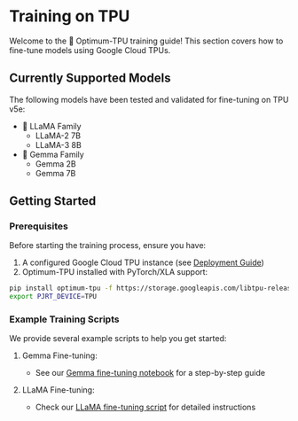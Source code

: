 # Training on TPU

Welcome to the 🤗 Optimum-TPU training guide! This section covers how to fine-tune models using Google Cloud TPUs.

## Currently Supported Models

The following models have been tested and validated for fine-tuning on TPU v5e:

- 🦙 LLaMA Family
  - LLaMA-2 7B
  - LLaMA-3 8B
- 💎 Gemma Family
  - Gemma 2B
  - Gemma 7B

## Getting Started

### Prerequisites

Before starting the training process, ensure you have:

1. A configured Google Cloud TPU instance (see [Deployment Guide](./deploy))
2. Optimum-TPU installed with PyTorch/XLA support:
```bash
pip install optimum-tpu -f https://storage.googleapis.com/libtpu-releases/index.html
export PJRT_DEVICE=TPU
```

### Example Training Scripts

We provide several example scripts to help you get started:

1. Gemma Fine-tuning:
   - See our [Gemma fine-tuning notebook](https://github.com/huggingface/optimum-tpu/blob/main/examples/language-modeling/gemma_tuning.ipynb) for a step-by-step guide

2. LLaMA Fine-tuning:
   - Check our [LLaMA fine-tuning script](https://github.com/huggingface/optimum-tpu/blob/main/examples/language-modeling/llama_tuning.md) for detailed instructions